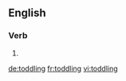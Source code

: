 ==English==

===Verb===
{{head|en}}

# {{present participle of|toddle}}

[[de:toddling]]
[[fr:toddling]]
[[vi:toddling]]